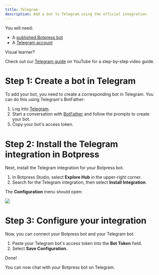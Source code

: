 ```yaml
---
title: Telegram
description: Add a bot to Telegram using the official integration.
---
```



<Info>
You will need:

* A [published Botpress bot](https://botpress.com/docs/botpress-quickstart)
* A [Telegram account](https://web.telegram.org/a/)
</Info>

<Tip>
Visual learner?

Check out our [Telegram guide](https://www.youtube.com/watch?v=w0-UGm4mu74) on YouTube for a step-by-step video guide.
</Tip>

# Step 1: Create a bot in Telegram

To add your bot, you need to create a corresponding bot in Telegram. You can do this using Telegram's BotFather:

1. Log into [Telegram](https://web.telegram.org/a/).
2. Start a conversation with [BotFather](https://telegram.me/BotFather) and follow the prompts to create your bot.
3. Copy your bot's access token.

# Step 2: Install the Telegram integration in Botpress

Next, install the Telegram integration for your Botpress bot.

1. In Botpress Studio, select **Explore Hub** in the upper-right corner.
2. Search for the Telegram integration, then select **Install Integration**.

The **Configuration** menu should open:

<Img src="./telegram-configuration.png" />

# Step 3: Configure your integration

Now, you can connect your Botpress bot and your Telegram bot.

1. Paste your Telegram bot's access token into the **Bot Token** field.
2. Select **Save Configuration.**

<Check>
Done!

You can now chat with your Botpress bot on Telegram.
</Check>
